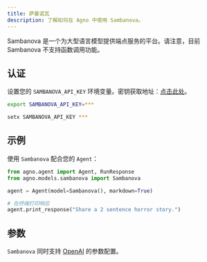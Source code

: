 ```yaml
---
title: 萨曼诺瓦
description: 了解如何在 Agno 中使用 Sambanova。
---
```

Sambanova 是一个为大型语言模型提供端点服务的平台。请注意，目前 Sambanova 不支持函数调用功能。

## 认证

设置您的 `SAMBANOVA_API_KEY` 环境变量。密钥获取地址：[点击此处](https://cloud.sambanova.ai/apis)。

<CodeGroup>

```bash 苹果
export SAMBANOVA_API_KEY=***
```

```bash Windows
setx SAMBANOVA_API_KEY ***
```

</CodeGroup>

## 示例

使用 `Sambanova` 配合您的 `Agent`：

<CodeGroup>

```python agent.py
from agno.agent import Agent, RunResponse
from agno.models.sambanova import Sambanova

agent = Agent(model=Sambanova(), markdown=True)

# 在终端打印响应
agent.print_response("Share a 2 sentence horror story.")

```

</CodeGroup>

## 参数

<Snippet file="model-sambanova-params.mdx" />

`Sambanova` 同时支持 [OpenAI](/reference/models/openai) 的参数配置。